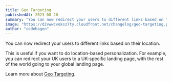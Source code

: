 ```yaml
---
title: Geo Targeting
publishedAt: 2023-08-20
summary: "You can now redirect your users to different links based on their location."
image: "https://d2vwwcvoksz7ty.cloudfront.net/changelog/geo-targeting.png"
author: "codehagen"
---
```


You can now redirect your users to different links based on their location.

This is useful if you want to do location-based personalization. For example, you can redirect your UK users to a UK-specific landing page, with the rest of the world going to your global landing page.

Learn more about [Geo Targeting](/help/article/how-to-create-link#geo-targeting).
